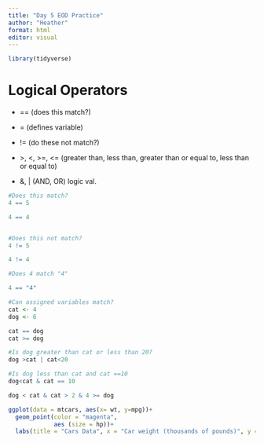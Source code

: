 ```yaml
---
title: "Day 5 EOD Practice"
author: "Heather"
format: html
editor: visual
---
```


```r
library(tidyverse)
```

# Logical Operators

-   == (does this match?)

-   = (defines variable)

-   != (do these not match?)

-   \>, \<, \>=, \<= (greater than, less than, greater than or equal to, less than or equal to)

-   &, \| (AND, OR) logic val.

```r
#Does this match?
4 == 5

4 == 4



```

```r
#Does this not match?
4 != 5

4 != 4


```

```r
#Does 4 match "4"

4 == "4"


```

```r
#Can assigned variables match?
cat <- 4
dog <- 6

cat == dog
cat >= dog

#Is dog greater than cat or less than 20?
dog >cat | cat<20
```

```r
#Is dog less than cat and cat ==10
dog<cat & cat == 10

dog < cat & cat > 2 & 4 >= dog
```

```r
ggplot(data = mtcars, aes(x= wt, y=mpg))+
  geom_point(color = "magenta", 
             aes (size = hp))+
  labs(title = "Cars Data", x = "Car weight (thousands of pounds)", y = "Miles/gallon")
```
